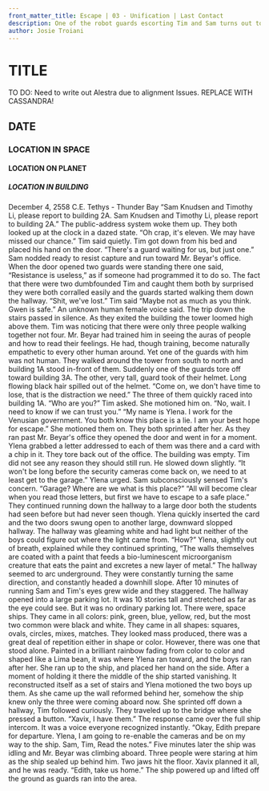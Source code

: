 ```yaml
---
front_matter_title: Escape | 03 - Unification | Last Contact
description: One of the robot guards escorting Tim and Sam turns out to be human after all.
author: Josie Troiani
---
```

# TITLE

TO DO: Need to write out Alestra due to alignment Issues. REPLACE WITH CASSANDRA!

## DATE

### LOCATION IN SPACE

#### LOCATION ON PLANET

##### LOCATION IN BUILDING

December 4, 2558 C.E.
Tethys - Thunder Bay
“Sam Knudsen and Timothy Li, please report to building 2A. Sam Knudsen and Timothy Li, please report to building 2A.” The public-address system woke them up. They both looked up at the clock in a dazed state. “Oh crap, it's eleven. We may have missed our chance.” Tim said quietly.
Tim got down from his bed and placed his hand on the door. “There's a guard waiting for us, but just one.” Sam nodded ready to resist capture and run toward Mr. Beyar's office.
When the door opened two guards were standing there one said, “Resistance is useless,” as if someone had programmed it to do so.
The fact that there were two dumbfounded Tim and caught them both by surprised they were both corralled easily and the guards started walking them down the hallway.
“Shit, we've lost.” Tim said
“Maybe not as much as you think. Gwen is safe.” An unknown human female voice said.
The trip down the stairs passed in silence. As they exited the building the tower loomed high above them. Tim was noticing that there were only three people walking together not four. Mr. Beyar had trained him in seeing the auras of people and how to read their feelings. He had, though training, become naturally empathetic to every other human around. Yet one of the guards with him was not human.
They walked around the tower from south to north and building 1A stood in-front of them. Suddenly one of the guards tore off toward building 3A.
The other, very tall, guard took of their helmet. Long flowing black hair spilled out of the helmet. “Come on, we don't have time to lose, that is the distraction we need.”
The three of them quickly raced into building 1A. “Who are you?” Tim asked. She motioned him on. “No, wait. I need to know if we can trust you.”
“My name is Ylena. I work for the Venusian government. You both know this place is a lie. I am your best hope for escape.” She motioned them on. They both sprinted after her.
As they ran past Mr. Beyar's office they opened the door and went in for a moment. Ylena grabbed a letter addressed to each of them was there and a card with a chip in it. They tore back out of the office. The building was empty. Tim did not see any reason they should still run. He slowed down slightly.
“It won't be long before the security cameras come back on, we need to at least get to the garage.” Ylena urged.
Sam subconsciously sensed Tim's concern. “Garage? Where are we what is this place?”
“All will become clear when you read those letters, but first we have to escape to a safe place.” They continued running down the hallway to a large door both the students had seen before but had never seen though. Ylena quickly inserted the card and the two doors swung open to another large, downward slopped hallway.
The hallway was gleaming white and had light but neither of the boys could figure out where the light came from. “How?”
Ylena, slightly out of breath, explained while they continued sprinting, “The walls themselves are coated with a paint that feeds a bio-luminescent microorganism creature that eats the paint and excretes a new layer of metal.”
The hallway seemed to arc underground. They were constantly turning the same direction, and constantly headed a downhill slope. After 10 minutes of running Sam and Tim's eyes grew wide and they staggered. The hallway opened into a large parking lot. It was 10 stories tall and stretched as far as the eye could see. But it was no ordinary parking lot. There were, space ships.
They came in all colors: pink, green, blue, yellow, red, but the most two common were black and white. They came in all shapes: squares, ovals, circles, mixes, matches. They looked mass produced, there was a great deal of repetition either in shape or color. However, there was one that stood alone. Painted in a brilliant rainbow fading from color to color and shaped like a Lima bean, it was where Ylena ran toward, and the boys ran after her.
She ran up to the ship, and placed her hand on the side. After a moment of holding it there the middle of the ship started vanishing. It reconstructed itself as a set of stairs and Ylena motioned the two boys up them.
As she came up the wall reformed behind her, somehow the ship knew only the three were coming aboard now. She sprinted off down a hallway, Tim followed curiously. They traveled up to the bridge where she pressed a button. “Xavix, I have them.”
The response came over the full ship intercom. It was a voice everyone recognized instantly. “Okay, Edith prepare for departure. Ylena, I am going to re-enable the cameras and be on my way to the ship. Sam, Tim, Read the notes.”
Five minutes later the ship was idling and Mr. Beyar was climbing aboard. Three people were staring at him as the ship sealed up behind him. Two jaws hit the floor. Xavix planned it all, and he was ready. “Edith, take us home.”
The ship powered up and lifted off the ground as guards ran into the area.
